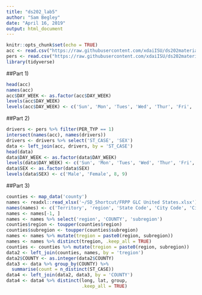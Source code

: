 ```yaml
---
title: "ds202_lab5"
author: "Sam Begley"
date: "April 16, 2019"
output: html_document
---
```


```r
knitr::opts_chunk$set(echo = TRUE)
acc <- read.csv("https://raw.githubusercontent.com/xdaiISU/ds202materials/master/hwlabs/fars2017/accident.csv")
pers <- read.csv("https://raw.githubusercontent.com/xdaiISU/ds202materials/master/hwlabs/fars2017/person.csv")
library(tidyverse)
```
##Part 1)


```r
head(acc)
names(acc)
acc$DAY_WEEK <- as.factor(acc$DAY_WEEK)
levels(acc$DAY_WEEK)
levels(acc$DAY_WEEK) <- c('Sun', 'Mon', 'Tues', 'Wed', 'Thur', 'Fri', 'Sat')
```

##Part 2)


```R
drivers <- pers %>% filter(PER_TYP == 1)
intersect(names(acc), names(drivers))
drivers <- drivers %>% select('ST_CASE', 'SEX')
data <- left_join(acc, drivers, by = 'ST_CASE')
head(data)
data$DAY_WEEK <- as.factor(data$DAY_WEEK)
levels(data$DAY_WEEK) <- c('Sun', 'Mon', 'Tues', 'Wed', 'Thur', 'Fri', 'Sat')
data$SEX <- as.factor(data$SEX)
levels(data$SEX) <- c('Male', 'Female', 8, 9)
```


##Part 3)


```r
counties <- map_data('county')
names <- readxl::read_xlsx('~/SD_Shortcut/FRPP GLC United States.xlsx')
names(names) <- c('Territory', 'region', 'State Code', 'City Code', 'City Name', 'COUNTY', 'subregion', 'Country Code', 'Old City Name', 'Date Redord Added')
names <- names[-1, ]
names <- names %>% select('region', 'COUNTY', 'subregion')
counties$region <- toupper(counties$region)
counties$subregion <- toupper(counties$subregion)
names <- names %>% mutate(tregion = paste0(region, subregion))
names <- names %>% distinct(tregion, .keep_all = TRUE)
counties <- counties %>% mutate(tregion = paste0(region, subregion))
data2 <- left_join(counties, names, by = 'tregion')
data2$COUNTY <- as.integer(data2$COUNTY)
data3 <- data %>% group_by(COUNTY) %>%
  summarise(count = n_distinct(ST_CASE))
data4 <- left_join(data2, data3, by = 'COUNTY')
data4 <- data4 %>% distinct(long, lat, group, 
                            .keep_all = TRUE)
```
